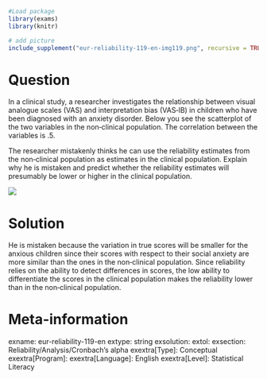 ```r
#Load package
library(exams)
library(knitr)

# add picture
include_supplement("eur-reliability-119-en-img119.png", recursive = TRUE)
```
Question
========
In a clinical study, a researcher investigates the relationship between visual analogue scales (VAS) and interpretation bias (VAS‐IB) in children who have been diagnosed with an anxiety disorder. Below you see the scatterplot of the two variables in the non‐clinical population. The correlation between the variables is .5.

The researcher mistakenly thinks he can use the reliability estimates from the non‐clinical population as estimates in the clinical population. Explain why he is mistaken and predict whether the reliability estimates will presumably be lower or higher in the clinical population.

![](eur-reliability-119-en-img119.png)

Solution
========
He is mistaken because the variation in true scores will be smaller for the anxious children since their scores with respect to their social anxiety are more similar than the ones in the non‐clinical population. Since reliability relies on the ability to detect differences in scores, the low ability to differentiate the scores in the clinical population makes the reliability lower than in the non‐clinical population.

Meta-information
================
exname: eur-reliability-119-en
extype: string
exsolution: 
extol: 
exsection: Reliability/Analysis/Cronbach's alpha
exextra[Type]: Conceptual
exextra[Program]: 
exextra[Language]: English
exextra[Level]: Statistical Literacy
